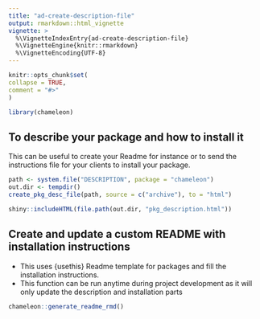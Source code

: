 ```yaml
---
title: "ad-create-description-file"
output: rmarkdown::html_vignette
vignette: >
  %\VignetteIndexEntry{ad-create-description-file}
  %\VignetteEngine{knitr::rmarkdown}
  %\VignetteEncoding{UTF-8}
---
```

  
```r
knitr::opts_chunk$set(
collapse = TRUE,
comment = "#>"
)
```

```r
library(chameleon)
```

## To describe your package and how to install it

This can be useful to create your Readme for instance or to send the instructions file for your clients to install your package.

```r
path <- system.file("DESCRIPTION", package = "chameleon")
out.dir <- tempdir()
create_pkg_desc_file(path, source = c("archive"), to = "html")
```

```r
shiny::includeHTML(file.path(out.dir, "pkg_description.html"))
```

## Create and update a custom README with installation instructions

- This uses {usethis} Readme template for packages and fill the installation instructions.  
- This function can be run anytime during project development as it will only update the description and installation parts

```r
chameleon::generate_readme_rmd()
```


